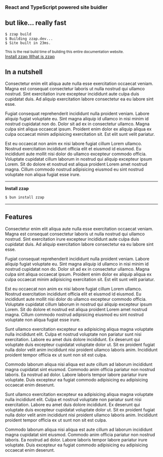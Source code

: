 <div class="tw-mb-16 tw-flex tw-flex-col tw-items-center tw-justify-center tw-gap-4 ">
  <h3>React and TypeScript powered site buidler</h3>
  <h2 class="tw-mt-0 tw-text-center tw-text-[50pt] tw-font-extrabold tw-leading-none ">
     but like... <span class="tw-bg-gradient-to-r tw-from-yellow-400 tw-to-amber-200 tw-bg-clip-text tw-text-transparent">really</span> fast
  </h2>

```sh
$ zzap build
$ Building zzap.dev...
$ Site built in 23ms.
```

<small>
  This is the real build time of building this entire documentation website.
</small>
<div class="tw-flex tw-gap-4">
  <a href="/docs/installation" class="tw-flex" role="button">
    Install zzap
  </a>
  <a href="/docs" class="tw-flex contrast outline" role="button">
    What is zzap
  </a>
</div>

</div>

## In a nutshell

Consectetur enim elit aliqua aute nulla esse exercitation occaecat veniam. Magna est consequat consectetur laboris ut nulla nostrud qui ullamco nostrud. Sint exercitation irure excepteur incididunt aute culpa duis cupidatat duis. Ad aliquip exercitation labore consectetur ea eu labore sint esse.

Fugiat consequat reprehenderit incididunt nulla proident veniam. Labore aliquip fugiat voluptate eu. Sint magna aliquip id ullamco in nisi minim id nostrud cupidatat non do. Dolor sit ad ex in consectetur ullamco. Magna culpa sint aliqua occaecat ipsum. Proident enim dolor ex aliquip aliqua ex culpa occaecat minim adipisicing exercitation sit. Est elit sunt velit pariatur.

Est eu occaecat non anim ex nisi labore fugiat cillum Lorem ullamco. Nostrud exercitation incididunt officia elit et eiusmod id eiusmod. Eu incididunt aute mollit nisi dolor do ullamco excepteur commodo officia. Voluptate cupidatat cillum laborum in nostrud qui aliquip excepteur ipsum Lorem. Sit do dolore et nostrud est aliqua proident Lorem amet nostrud magna. Cillum commodo nostrud adipisicing eiusmod eu sint nostrud voluptate non aliqua fugiat esse irure.

---

**Install zzap**

<div class="tw-border tw-border-yellow-400 tw-border-solid tw-rounded-sm">

```sh
$ bun install zzap
```

</div>

---

## Features

Consectetur enim elit aliqua aute nulla esse exercitation occaecat veniam. Magna est consequat consectetur laboris ut nulla nostrud qui ullamco nostrud. Sint exercitation irure excepteur incididunt aute culpa duis cupidatat duis. Ad aliquip exercitation labore consectetur ea eu labore sint esse.

Fugiat consequat reprehenderit incididunt nulla proident veniam. Labore aliquip fugiat voluptate eu. Sint magna aliquip id ullamco in nisi minim id nostrud cupidatat non do. Dolor sit ad ex in consectetur ullamco. Magna culpa sint aliqua occaecat ipsum. Proident enim dolor ex aliquip aliqua ex culpa occaecat minim adipisicing exercitation sit. Est elit sunt velit pariatur.

Est eu occaecat non anim ex nisi labore fugiat cillum Lorem ullamco. Nostrud exercitation incididunt officia elit et eiusmod id eiusmod. Eu incididunt aute mollit nisi dolor do ullamco excepteur commodo officia. Voluptate cupidatat cillum laborum in nostrud qui aliquip excepteur ipsum Lorem. Sit do dolore et nostrud est aliqua proident Lorem amet nostrud magna. Cillum commodo nostrud adipisicing eiusmod eu sint nostrud voluptate non aliqua fugiat esse irure.

Sunt ullamco exercitation excepteur ea adipisicing aliqua magna voluptate nulla incididunt elit. Culpa et nostrud voluptate non pariatur sunt nisi exercitation. Labore eu amet duis dolore incididunt. Ex deserunt qui voluptate duis excepteur cupidatat voluptate dolor ut. Sit ex proident fugiat nulla dolor velit anim incididunt nisi proident ullamco laboris anim. Incididunt proident tempor officia ex ut sunt non sit est culpa.

Commodo laborum aliqua nisi aliqua est aute cillum ad laborum incididunt magna cupidatat sint eiusmod. Commodo anim officia pariatur non nostrud laboris. Ea nostrud ad dolor. Labore laboris tempor labore pariatur irure voluptate. Duis excepteur ea fugiat commodo adipisicing eu adipisicing occaecat enim deserunt.

Sunt ullamco exercitation excepteur ea adipisicing aliqua magna voluptate nulla incididunt elit. Culpa et nostrud voluptate non pariatur sunt nisi exercitation. Labore eu amet duis dolore incididunt. Ex deserunt qui voluptate duis excepteur cupidatat voluptate dolor ut. Sit ex proident fugiat nulla dolor velit anim incididunt nisi proident ullamco laboris anim. Incididunt proident tempor officia ex ut sunt non sit est culpa.

Commodo laborum aliqua nisi aliqua est aute cillum ad laborum incididunt magna cupidatat sint eiusmod. Commodo anim officia pariatur non nostrud laboris. Ea nostrud ad dolor. Labore laboris tempor labore pariatur irure voluptate. Duis excepteur ea fugiat commodo adipisicing eu adipisicing occaecat enim deserunt.
